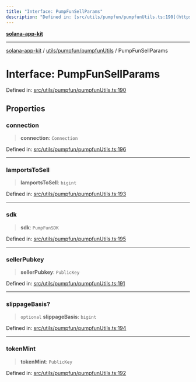 ```yaml
---
title: "Interface: PumpFunSellParams"
description: "Defined in: [src/utils/pumpfun/pumpfunUtils.ts:190](https://github.com/SendArcade/solana-social-starter/blob/b27156124ee1831d644b1af765e8d55a2885cd4f/src/utils/pumpfun/pumpfunUtils.ts#L190)"
---
```


[**solana-app-kit**](../../../../README.mdx)

***

[solana-app-kit](../../../../README.mdx) / [utils/pumpfun/pumpfunUtils](../README.mdx) / PumpFunSellParams

# Interface: PumpFunSellParams

Defined in: [src/utils/pumpfun/pumpfunUtils.ts:190](https://github.com/SendArcade/solana-social-starter/blob/b27156124ee1831d644b1af765e8d55a2885cd4f/src/utils/pumpfun/pumpfunUtils.ts#L190)

## Properties

### connection

> **connection**: `Connection`

Defined in: [src/utils/pumpfun/pumpfunUtils.ts:196](https://github.com/SendArcade/solana-social-starter/blob/b27156124ee1831d644b1af765e8d55a2885cd4f/src/utils/pumpfun/pumpfunUtils.ts#L196)

***

### lamportsToSell

> **lamportsToSell**: `bigint`

Defined in: [src/utils/pumpfun/pumpfunUtils.ts:193](https://github.com/SendArcade/solana-social-starter/blob/b27156124ee1831d644b1af765e8d55a2885cd4f/src/utils/pumpfun/pumpfunUtils.ts#L193)

***

### sdk

> **sdk**: `PumpFunSDK`

Defined in: [src/utils/pumpfun/pumpfunUtils.ts:195](https://github.com/SendArcade/solana-social-starter/blob/b27156124ee1831d644b1af765e8d55a2885cd4f/src/utils/pumpfun/pumpfunUtils.ts#L195)

***

### sellerPubkey

> **sellerPubkey**: `PublicKey`

Defined in: [src/utils/pumpfun/pumpfunUtils.ts:191](https://github.com/SendArcade/solana-social-starter/blob/b27156124ee1831d644b1af765e8d55a2885cd4f/src/utils/pumpfun/pumpfunUtils.ts#L191)

***

### slippageBasis?

> `optional` **slippageBasis**: `bigint`

Defined in: [src/utils/pumpfun/pumpfunUtils.ts:194](https://github.com/SendArcade/solana-social-starter/blob/b27156124ee1831d644b1af765e8d55a2885cd4f/src/utils/pumpfun/pumpfunUtils.ts#L194)

***

### tokenMint

> **tokenMint**: `PublicKey`

Defined in: [src/utils/pumpfun/pumpfunUtils.ts:192](https://github.com/SendArcade/solana-social-starter/blob/b27156124ee1831d644b1af765e8d55a2885cd4f/src/utils/pumpfun/pumpfunUtils.ts#L192)
